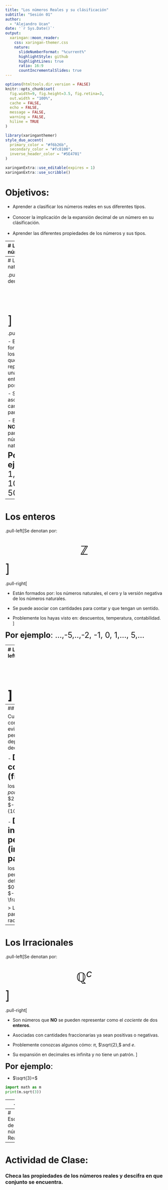 ```yaml
---
title: "Los números Reales y su clásificación"
subtitle: "Sesión 01"  
author: 
  - "Alejandro Ucan"
date: '`r Sys.Date()`'
output:
  xaringan::moon_reader:
    css: xaringan-themer.css
    nature:
      slideNumberFormat: "%current%"
      highlightStyle: github
      highlightLines: true
      ratio: 16:9
      countIncrementalSlides: true
---
```


```r
options(htmltools.dir.version = FALSE)
knitr::opts_chunk$set(
  fig.width=9, fig.height=3.5, fig.retina=3,
  out.width = "100%",
  cache = FALSE,
  echo = FALSE,
  message = FALSE, 
  warning = FALSE,
  hiline = TRUE
)
```

```r
library(xaringanthemer)
style_duo_accent(
  primary_color = "#f6b26b",
  secondary_color = "#fc8100",
  inverse_header_color = "#5E4701"
)
```

```r
xaringanExtra::use_editable(expires = 1)
xaringanExtra::use_scribble()
```
# Objetivos:

 * Aprender a clasificar los números reales en sus diferentes tipos. <br/> <br/>
 * Conocer la implicación de la expansión decimal de un número en su clásificación. <br/> <br/>
 * Aprender las diferentes propiedades de los números y sus tipos.

---
# Los números:

Los sistema números __reales__ al conjunto de números que trabajamos comúnmente y dos operaciones (la _suma_ y la _multiplicación_). 
<br/> <br/>
.pull-left[Se denotan por:
<br/> <br/> 
<span style="font-size:40px"> $$\mathbb{R}$$
]

.pull-right[  Algunas implicaciones:

- Son la base de la aritmética.

- Se usan en álgebra y cursos superiores.

- Son la base de nuestros sistemas de medición.
]

---
# Los naturales

.pull-left[Se denotan por:
<br/> <br/> 
<span style="font-size:40px"> $$\mathbb{N}$$
]

.pull-right[

- Están formados por los números que representan una cantidad entera y positiva. 

- Se puede asociar con cantidades para contar.

- El cero (0) __NO__ forma parte de los número naturales.
]

<span style="font-size:25px"> __Por ejemplo__: 1, 2, ..., 10,..., 500,...

---
# Los enteros

.pull-left[Se denotan por:
<br/> <br/> 
<span style="font-size:40px"> $$\mathbb{Z}$$
]

.pull-right[

- Están formados por: los números naturales, el cero y la versión negativa de los números naturales.

- Se puede asociar con cantidades para contar y que tengan un sentido.

- Problemente los hayas visto en: descuentos, temperatura, contabilidad.
]

<span style="font-size:25px"> __Por ejemplo__: ...,-5,..,-2, -1, 0, 1,..., 5,...

---
# Los racionales
.pull-left[Se denotan por:
<br/> <br/> 
<span style="font-size:40px"> $$\mathbb{Q}$$
]

.pull-right[

- Son números que se pueden representar como el _cociente_ de dos __enteros__.

- Asociadas con cantidades fraccionarias ya sean positivas o negativas.

- Problemente los hayas visto en: el super.

- Dado que podemos tomar la fracción $a/1=a$ podemos decir que cualquier natural y entero es un racional. (__ Contiene a $\mathbb{N}$ y a $\mathbb{Z}.$__)
]

<span style="font-size:25px"> __Por ejemplo__: ...,-5/3,..,-2/11, -1/3, 0, 1,..., 5/33,...
---
## Los decimales:

Cuando tenemos números con decimales no es tan evidente donde clasificarlos, pero esta clasificación depende de la _forma_ de sus decimales.

- <span style="font-size:25px"> __Decimales conmensurables (finitos):__

los decimales tienen un fin, _por ejemplo:_ $2.36=\frac{236}{100},$ $-0.003251=-\frac{3251}{1000000}$.

- <span style="font-size:25px"> __Decimales inconmensurables periódicos (infinitos con un patrón):__

los decimales no tiene un fin, pero tienen un patrón bien definido, _por ejemplo:_ $0.333...=\frac{1}{3},$ y $-0.549549549549...=-\frac{61}{111}.$

> Los dos anteriores son parte de los números racionales.

---
# Los Irracionales

.pull-left[Se denotan por:
<br/> <br/> 
<span style="font-size:40px"> $$\mathbb{Q}^c$$
]

.pull-right[

- Son números que __NO__ se pueden representar como el _cociente_ de dos __enteros__.

- Asociadas con cantidades fraccionarias ya sean positivas o negativas.

- Problemente conozcas algunos cómo: $\pi,$ $\sqrt{2},$ and $e$.

- Su expansión en decimales es infinita y no tiene un patrón.
]

<span style="font-size:25px"> __Por ejemplo__:

- $\sqrt{3}=$
```python
import math as m
print(m.sqrt(3))

```
---
- $\pi=$
```python
import math as m
print(m.pi)

```

- $e=$
```python
import math as m
print(m.e)

```

---
# Esquema de los números Reales:


---
# Actividad de Clase: 

### Checa las propiedades de los números reales y descifra en que conjunto se encuentra.



